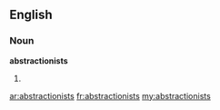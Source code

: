 ==English==

===Noun===
'''abstractionists'''

# {{plural of|[[abstractionist]]}}

[[ar:abstractionists]]
[[fr:abstractionists]]
[[my:abstractionists]]